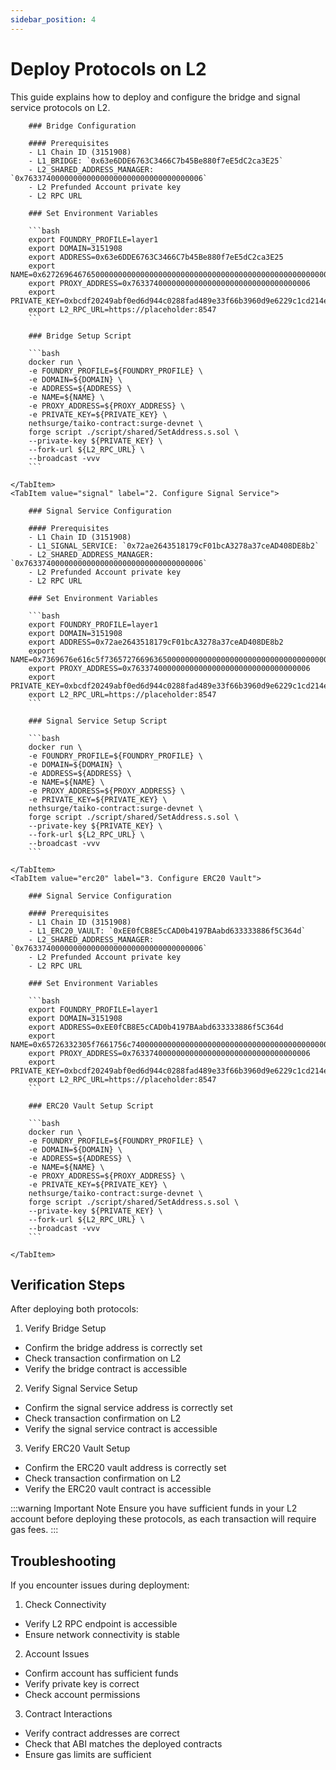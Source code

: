 ```yaml
---
sidebar_position: 4
---
```



# Deploy Protocols on L2

This guide explains how to deploy and configure the bridge and signal service protocols on L2.

<Tabs>
    <TabItem value="bridge" label="1. Configure Bridge" default>

        ### Bridge Configuration

        #### Prerequisites
        - L1 Chain ID (3151908)
        - L1_BRIDGE: `0x63e6DDE6763C3466C7b45Be880f7eE5dC2ca3E25`
        - L2_SHARED_ADDRESS_MANAGER: `0x7633740000000000000000000000000000000006`
        - L2 Prefunded Account private key
        - L2 RPC URL

        ### Set Environment Variables

        ```bash
        export FOUNDRY_PROFILE=layer1
        export DOMAIN=3151908
        export ADDRESS=0x63e6DDE6763C3466C7b45Be880f7eE5dC2ca3E25
        export NAME=0x6272696467650000000000000000000000000000000000000000000000000000
        export PROXY_ADDRESS=0x7633740000000000000000000000000000000006
        export PRIVATE_KEY=0xbcdf20249abf0ed6d944c0288fad489e33f66b3960d9e6229c1cd214ed3bbe31
        export L2_RPC_URL=https://placeholder:8547
        ```

        ### Bridge Setup Script

        ```bash
        docker run \
        -e FOUNDRY_PROFILE=${FOUNDRY_PROFILE} \
        -e DOMAIN=${DOMAIN} \
        -e ADDRESS=${ADDRESS} \
        -e NAME=${NAME} \
        -e PROXY_ADDRESS=${PROXY_ADDRESS} \
        -e PRIVATE_KEY=${PRIVATE_KEY} \
        nethsurge/taiko-contract:surge-devnet \
        forge script ./script/shared/SetAddress.s.sol \
        --private-key ${PRIVATE_KEY} \
        --fork-url ${L2_RPC_URL} \
        --broadcast -vvv
        ```

    </TabItem>
    <TabItem value="signal" label="2. Configure Signal Service">

        ### Signal Service Configuration

        #### Prerequisites
        - L1 Chain ID (3151908)
        - L1_SIGNAL_SERVICE: `0x72ae2643518179cF01bcA3278a37ceAD408DE8b2`
        - L2_SHARED_ADDRESS_MANAGER: `0x7633740000000000000000000000000000000006`
        - L2 Prefunded Account private key
        - L2 RPC URL

        ### Set Environment Variables

        ```bash
        export FOUNDRY_PROFILE=layer1
        export DOMAIN=3151908
        export ADDRESS=0x72ae2643518179cF01bcA3278a37ceAD408DE8b2
        export NAME=0x7369676e616c5f73657276696365000000000000000000000000000000000000
        export PROXY_ADDRESS=0x7633740000000000000000000000000000000006
        export PRIVATE_KEY=0xbcdf20249abf0ed6d944c0288fad489e33f66b3960d9e6229c1cd214ed3bbe31
        export L2_RPC_URL=https://placeholder:8547
        ```

        ### Signal Service Setup Script

        ```bash
        docker run \
        -e FOUNDRY_PROFILE=${FOUNDRY_PROFILE} \
        -e DOMAIN=${DOMAIN} \
        -e ADDRESS=${ADDRESS} \
        -e NAME=${NAME} \
        -e PROXY_ADDRESS=${PROXY_ADDRESS} \
        -e PRIVATE_KEY=${PRIVATE_KEY} \
        nethsurge/taiko-contract:surge-devnet \
        forge script ./script/shared/SetAddress.s.sol \
        --private-key ${PRIVATE_KEY} \
        --fork-url ${L2_RPC_URL} \
        --broadcast -vvv
        ```

    </TabItem>
    <TabItem value="erc20" label="3. Configure ERC20 Vault">

        ### Signal Service Configuration

        #### Prerequisites
        - L1 Chain ID (3151908)
        - L1_ERC20_VAULT: `0xEE0fCB8E5cCAD0b4197BAabd633333886f5C364d`
        - L2_SHARED_ADDRESS_MANAGER: `0x7633740000000000000000000000000000000006`
        - L2 Prefunded Account private key
        - L2 RPC URL

        ### Set Environment Variables

        ```bash
        export FOUNDRY_PROFILE=layer1
        export DOMAIN=3151908
        export ADDRESS=0xEE0fCB8E5cCAD0b4197BAabd633333886f5C364d
        export NAME=0x65726332305f7661756c74000000000000000000000000000000000000000000
        export PROXY_ADDRESS=0x7633740000000000000000000000000000000006
        export PRIVATE_KEY=0xbcdf20249abf0ed6d944c0288fad489e33f66b3960d9e6229c1cd214ed3bbe31
        export L2_RPC_URL=https://placeholder:8547
        ```

        ### ERC20 Vault Setup Script

        ```bash
        docker run \
        -e FOUNDRY_PROFILE=${FOUNDRY_PROFILE} \
        -e DOMAIN=${DOMAIN} \
        -e ADDRESS=${ADDRESS} \
        -e NAME=${NAME} \
        -e PROXY_ADDRESS=${PROXY_ADDRESS} \
        -e PRIVATE_KEY=${PRIVATE_KEY} \
        nethsurge/taiko-contract:surge-devnet \
        forge script ./script/shared/SetAddress.s.sol \
        --private-key ${PRIVATE_KEY} \
        --fork-url ${L2_RPC_URL} \
        --broadcast -vvv
        ```

    </TabItem>
</Tabs>

## Verification Steps

After deploying both protocols:

1. Verify Bridge Setup

- Confirm the bridge address is correctly set
- Check transaction confirmation on L2
- Verify the bridge contract is accessible

2. Verify Signal Service Setup

- Confirm the signal service address is correctly set
- Check transaction confirmation on L2
- Verify the signal service contract is accessible

3. Verify ERC20 Vault Setup

- Confirm the ERC20 vault address is correctly set
- Check transaction confirmation on L2
- Verify the ERC20 vault contract is accessible

:::warning Important Note
Ensure you have sufficient funds in your L2 account before deploying these protocols, as each transaction will require gas fees.
:::

## Troubleshooting

If you encounter issues during deployment:

1. Check Connectivity

- Verify L2 RPC endpoint is accessible
- Ensure network connectivity is stable

2. Account Issues

- Confirm account has sufficient funds
- Verify private key is correct
- Check account permissions

3. Contract Interactions

- Verify contract addresses are correct
- Check that ABI matches the deployed contracts
- Ensure gas limits are sufficient
